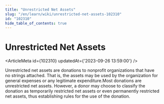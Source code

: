 ```yaml
---
title: "Unrestricted Net Assets"
slug: "/en/learn/wiki/unrestricted-net-assets-102310"
id: "102310"
hide_table_of_contents: true
---
```



# Unrestricted Net Assets

<ArticleMeta id={102310} updatedAt={'2023-09-26 13:59:00'} />
<div className='border-solid border-b border-t-0 my-4 border-[var(--ifm-color-gray-300)]' />

Unrestricted net assets are donations to nonprofit organizations that have no strings attached. That is, the assets may be used by the organization for general expenses or any legitimate expenditure.Most donations are unrestricted net assets. However, a donor may choose to classify the donation as temporarily restricted net assets or even permanently restricted net assets, thus establishing rules for the use of the donation.
